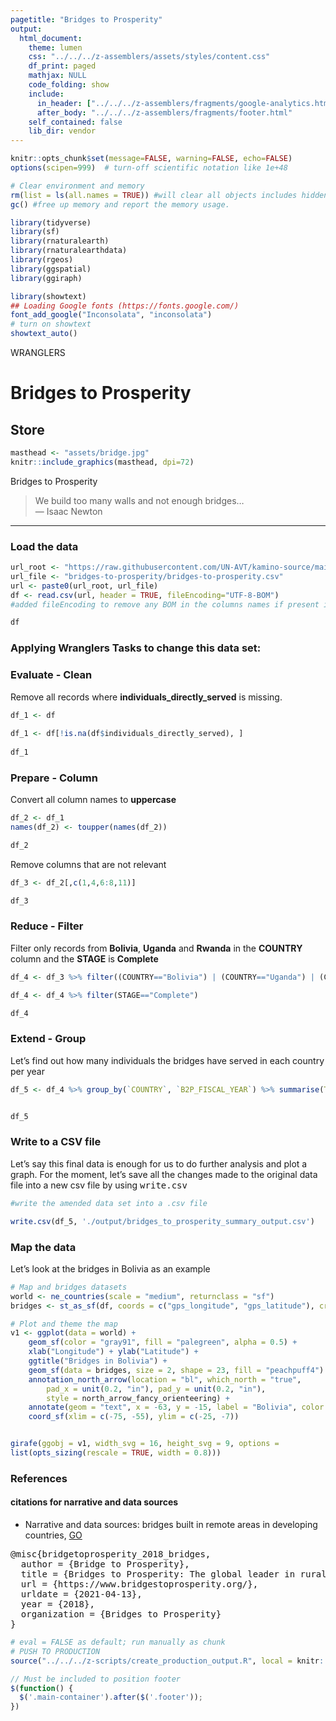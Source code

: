 ```yaml
---
pagetitle: "Bridges to Prosperity"
output: 
  html_document:
    theme: lumen
    css: "../../../z-assemblers/assets/styles/content.css"
    df_print: paged
    mathjax: NULL
    code_folding: show
    include:
      in_header: ["../../../z-assemblers/fragments/google-analytics.html", "../../../z-assemblers/fragments/header.html"]
      after_body: "../../../z-assemblers/fragments/footer.html"
    self_contained: false
    lib_dir: vendor
---
```




```r

knitr::opts_chunk$set(message=FALSE, warning=FALSE, echo=FALSE)
options(scipen=999)  # turn-off scientific notation like 1e+48

# Clear environment and memory
rm(list = ls(all.names = TRUE)) #will clear all objects includes hidden objects.
gc() #free up memory and report the memory usage.

library(tidyverse)
library(sf)
library(rnaturalearth)
library(rnaturalearthdata)
library(rgeos)
library(ggspatial)
library(ggiraph)

library(showtext)
## Loading Google fonts (https://fonts.google.com/)
font_add_google("Inconsolata", "inconsolata")
# turn on showtext
showtext_auto()


```

<div class="activity">
WRANGLERS  
</div>

# Bridges to Prosperity
## Store  

```r

masthead <- "assets/bridge.jpg"
knitr::include_graphics(masthead, dpi=72)

```

<div class="figure-text">Bridges to Prosperity</div>

> We build too many walls and not enough bridges...\
--- Isaac Newton\


***

### Load the data


```r

url_root <- "https://raw.githubusercontent.com/UN-AVT/kamino-source/main/sources/0-shared/data/"
url_file <- "bridges-to-prosperity/bridges-to-prosperity.csv"
url <- paste0(url_root, url_file)
df <- read.csv(url, header = TRUE, fileEncoding="UTF-8-BOM")
#added fileEncoding to remove any BOM in the columns names if present in the file (common for files generated from Microsoft applications: Excel, SQL server)

df
```

### Applying __Wranglers Tasks__ to change this data set:

### Evaluate - Clean
Remove all records where __individuals_directly_served__ is missing.

```r

df_1 <- df
  
df_1 <- df[!is.na(df$individuals_directly_served), ]    
 
df_1
```


### Prepare - Column
Convert all column names to __uppercase__

```r
df_2 <- df_1
names(df_2) <- toupper(names(df_2))

df_2
```

Remove columns that are not relevant

```r
df_3 <- df_2[,c(1,4,6:8,11)]

df_3
```

### Reduce - Filter
Filter only records from __Bolivia__, __Uganda__ and __Rwanda__ in the  __COUNTRY__ column and the __STAGE__ is __Complete__

```r

df_4 <- df_3 %>% filter((COUNTRY=="Bolivia") | (COUNTRY=="Uganda") | (COUNTRY=="Rwanda"))

df_4 <- df_4 %>% filter(STAGE=="Complete")

df_4

```


### Extend - Group
Let's find out how many individuals the bridges have served in each country per year

```r
df_5 <- df_4 %>% group_by(`COUNTRY`, `B2P_FISCAL_YEAR`) %>% summarise(TOTAL_PEOPLE_SERVED=sum(`INDIVIDUALS_DIRECTLY_SERVED`))


df_5
```


### Write to a CSV file
Let's say this final data is enough for us to do further analysis and plot a graph. For the moment, let's save all the changes made to the original data file into a new csv file by using <kbd>write.csv</kbd> 


```r
#write the amended data set into a .csv file

write.csv(df_5, './output/bridges_to_prosperity_summary_output.csv')


```

### Map the data
Let's look at the bridges in Bolivia as an example

```r

# Map and bridges datasets
world <- ne_countries(scale = "medium", returnclass = "sf")
bridges <- st_as_sf(df, coords = c("gps_longitude", "gps_latitude"), crs = 4326, agr = "constant")

# Plot and theme the map
v1 <- ggplot(data = world) +
    geom_sf(color = "gray91", fill = "palegreen", alpha = 0.5) +
    xlab("Longitude") + ylab("Latitude") +
    ggtitle("Bridges in Bolivia") +
    geom_sf(data = bridges, size = 2, shape = 23, fill = "peachpuff4") +
    annotation_north_arrow(location = "bl", which_north = "true", 
        pad_x = unit(0.2, "in"), pad_y = unit(0.2, "in"),
        style = north_arrow_fancy_orienteering) +
    annotate(geom = "text", x = -63, y = -15, label = "Bolivia", color = "grey22", size = 6) +
    coord_sf(xlim = c(-75, -55), ylim = c(-25, -7))


girafe(ggobj = v1, width_svg = 16, height_svg = 9, options =
list(opts_sizing(rescale = TRUE, width = 0.8)))

```

### References
#### citations for narrative and data sources

* Narrative and data sources: bridges built in remote areas in developing countries, [GO](https://www.bridgestoprosperity.org/who-we-are/team/){target="_blank"}


<pre>
@misc{bridgetoprosperity_2018_bridges,
  author = {Bridge to Prosperity},
  title = {Bridges to Prosperity: The global leader in rural infrastructure development},
  url = {https://www.bridgestoprosperity.org/},
  urldate = {2021-04-13},
  year = {2018},
  organization = {Bridges to Prosperity}
}
</pre>


```r

# eval = FALSE as default; run manually as chunk
# PUSH TO PRODUCTION
source("../../../z-scripts/create_production_output.R", local = knitr::knit_global())

```


```js

// Must be included to position footer
$(function() {
  $('.main-container').after($('.footer'));
})

```

